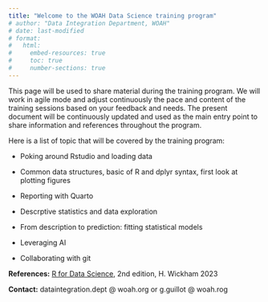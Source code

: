 ```yaml
---
title: "Welcome to the WOAH Data Science training program"
# author: "Data Integration Department, WOAH"
# date: last-modified
# format:
#   html:
#     embed-resources: true
#     toc: true
#     number-sections: true
---
```


This page will be used to share material during the training program. We will work in agile mode and adjust continuously the pace and content of the training sessions based on your feedback and needs. The present document will be continuously updated and used as the main entry point to share information and references throughout the program.

Here is a list of topic that will be covered by the training program:

-   Poking around Rstudio and loading data

-   Common data structures, basic of R and dplyr syntax, first look at plotting figures

-   Reporting with Quarto

<!-- -   Reference: [Tutorial: Hello, Quarto](https://quarto.org/docs/get-started/hello/rstudio.html) -->

-   Descrptive statistics and data exploration

-   From description to prediction: fitting statistical models

-   Leveraging AI

<!-- -   Co-pilot support to Rstudio IDE -->

<!-- -   Systematic use of a third-party LLMs to automate data analysis and reporting -->

<!-- -   Running locally an LLM -->

<!-- *  Packaging -->

-   Collaborating with git

**References:** [R for Data Science](https://r4ds.hadley.nz/), 2nd edition, H. Wickham 2023

**Contact:** dataintegration.dept \@ woah.org or g.guillot @ woah.rog
